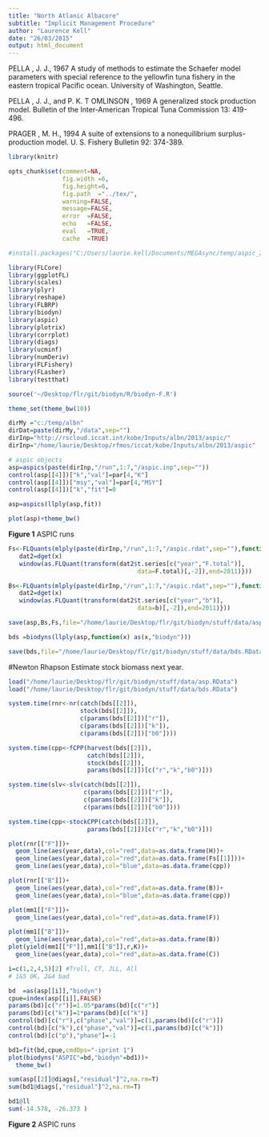 ```yaml
---
title: "North Atlanic Albacore"
subtitle: "Implicit Management Procedure"
author: "Laurence Kell"
date: "26/03/2015"
output: html_document
---
```


PELLA , J. J., 1967 A study of methods to estimate the Schaefer model parameters with special reference to the yellowfin tuna fishery in the eastern tropical Pacific ocean. University of Washington, Seattle.

PELLA , J. J., and P. K. T OMLINSON , 1969 A generalized stock production model. Bulletin of the Inter-American Tropical Tuna Commission 13: 419-496.

PRAGER , M. H., 1994 A suite of extensions to a nonequilibrium surplus-production model. U. S. Fishery Bulletin 92: 374-389.

```r
library(knitr)

opts_chunk$set(comment=NA, 
               fig.width =6, 
               fig.height=6,
               fig.path  ="../tex/",
               warning=FALSE, 
               message=FALSE, 
               error  =FALSE, 
               echo   =FALSE, 
               eval   =TRUE,
               cache  =TRUE)
```

```r
#install.packages("C:/Users/laurie.kell/Documents/MEGAsync/temp/aspic_2.0.1.tar.gz",repos=NULL,type="source",INSTALL_opts=c("--no-multiarch"))

library(FLCore)
library(ggplotFL)
library(scales)
library(plyr)
library(reshape)
library(FLBRP)
library(biodyn)
library(aspic)
library(plotrix)
library(corrplot)
library(diags)
library(ucminf)
library(numDeriv)
library(FLFishery)
library(FLasher)
library(testthat)

source('~/Desktop/flr/git/biodyn/R/biodyn-F.R')

theme_set(theme_bw(10))

dirMy ="c:/temp/albn"
dirDat=paste(dirMy,"/data",sep="")
dirInp="http://rscloud.iccat.int/kobe/Inputs/albn/2013/aspic/"
dirInp="/home/laurie/Desktop/rfmos/iccat/kobe/Inputs/albn/2013/aspic"
```


```r
# aspic objects
asp=aspics(paste(dirInp,"/run",1:7,"/aspic.inp",sep=""))
control(asp[[4]])["k","val"]=par[4,"K"]
control(asp[[4]])["msy","val"]=par[4,"MSY"]
control(asp[[4]])["k","fit"]=0

asp=aspics(llply(asp,fit))
```


```r
plot(asp)+theme_bw()
```

**Figure 1** ASPIC runs

```r
Fs<-FLQuants(mlply(paste(dirInp,"/run",1:7,"/aspic.rdat",sep=""),function(x){
   dat2=dget(x)
   window(as.FLQuant(transform(dat2$t.series[c("year","F.total")],
                                    data=F.total)[,-2]),end=2011)}))

Bs<-FLQuants(mlply(paste(dirInp,"/run",1:7,"/aspic.rdat",sep=""),function(x){
   dat2=dget(x)
   window(as.FLQuant(transform(dat2$t.series[c("year","b")],
                                    data=b)[,-2]),end=2011)}))

save(asp,Bs,Fs,file="/home/laurie/Desktop/flr/git/biodyn/stuff/data/asp.RData")
```

```r
bds =biodyns(llply(asp,function(x) as(x,"biodyn")))

save(bds,file="/home/laurie/Desktop/flr/git/biodyn/stuff/data/bds.RData")
```

#Newton Rhapson
Estimate stock biomass next year.

```r
load("/home/laurie/Desktop/flr/git/biodyn/stuff/data/asp.RData")
load("/home/laurie/Desktop/flr/git/biodyn/stuff/data/bds.RData")
```

```r
system.time(rnr<-nr(catch(bds[[2]]),
                    stock(bds[[2]]),
                    c(params(bds[[2]])["r"]),
                    c(params(bds[[2]])["k"]),
                    c(params(bds[[2]])["b0"])))
```

```r
system.time(cpp<-fCPP(harvest(bds[[2]]), 
                      catch(bds[[2]]), 
                      stock(bds[[2]]), 
                      params(bds[[2]])[c("r","k","b0")]))
```

```r
system.time(slv<-slv(catch(bds[[2]]),
                     c(params(bds[[2]])["r"]),
                     c(params(bds[[2]])["k"]),
                     c(params(bds[[2]])["b0"])))
```

```r
system.time(cpp<-stockCPP(catch(bds[[2]]), 
                      params(bds[[2]])[c("r","k","b0")]))
```

```r
plot(rnr[["F"]])+
  geom_line(aes(year,data),col="red",data=as.data.frame(H))+
  geom_line(aes(year,data),col="red",data=as.data.frame(Fs[[1]]))+
  geom_line(aes(year,data),col="blue",data=as.data.frame(cpp))
```


```r
plot(rnr[["B"]])+
  geom_line(aes(year,data),col="red",data=as.data.frame(B))+
  geom_line(aes(year,data),col="blue",data=as.data.frame(cpp))
```


```r
plot(mm1[["F"]])+
  geom_line(aes(year,data),col="red",data=as.data.frame(F))
```

```r
plot(mm1[["B"]])+
  geom_line(aes(year,data),col="red",data=as.data.frame(B))
plot(yield(mm1[["F"]],mm1[["B"]],r,K))+
  geom_line(aes(year,data),col="red",data=as.data.frame(C))
```


```r
i=c(1,2,4,5)[2] #Troll, CT, JLL, All
# 1&5 OK, 2&4 bad

bd  =as(asp[[i]],"biodyn")
cpue=index(asp[[i]],FALSE)
params(bd)[c("r")]=1.05*params(bd)[c("r")]
params(bd)[c("k")]=1*params(bd)[c("k")]
control(bd)[c("r"),c("phase","val")]=c(1,params(bd)[c("r")])
control(bd)[c("k"),c("phase","val")]=c(1,params(bd)[c("k")])
control(bd)[c("p"),"phase"]=-1

bd1=fit(bd,cpue,cmdOps="-iprint 1")
plot(biodyns("ASPIC"=bd,"biodyn"=bd1))+
  theme_bw()

sum(asp[[2]]@diags[,"residual"]^2,na.rm=T)
sum(bd1@diags[,"residual"]^2,na.rm=T)

bd1@ll
sum(-14.578, -26.373 ) 
```

**Figure 2** ASPIC runs

